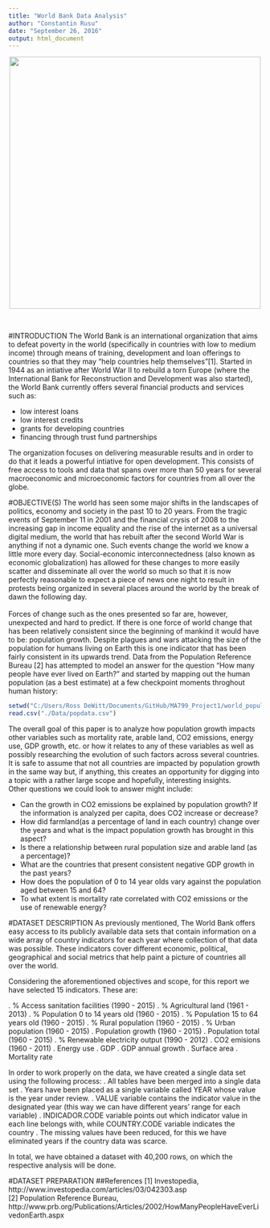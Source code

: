 ```yaml
---
title: "World Bank Data Analysis"
author: "Constantin Rusu"
date: "September 26, 2016"
output: html_document
---
```

<center><img src="http://youth4c.org/wp-content/uploads/2015/03/The-World-Bank-logo.png" width="500"></img></center><br>

#INTRODUCTION
The World Bank is an international organization that aims to defeat poverty in the world (specifically in countries with low to medium income) through means of training, development and loan offerings to countries so that they may "help countries help themselves"[1]. Started in 1944 as an intiative after World War II to rebuild a torn Europe (where the International Bank for Reconstruction and Development was also started), the World Bank currently offers several financial products and services such as:
<ul>
  <li>low interest loans</li>
  <li>low interest credits</li>
  <li>grants for developing countries</li>
  <li>financing through trust fund partnerships</li>
</ul>
The organization focuses on delivering measurable results and in order to do that it leads a powerful intiative for open development. This consists of free access to tools and data that spans over more than 50 years for several macroeconomic and microeconomic factors for countries from all over the globe.

#OBJECTIVE(S)
The world has seen some major shifts in the landscapes of politics, economy and society in the past 10 to 20 years. From the tragic events of September 11 in 2001 and the financial crysis of 2008 to the increasing gap in income equality and the rise of the internet as a universal digital medium, the world that has rebuilt after the second World War is anything if not a dynamic one. Such events change the world we know a little more every day. Social-economic interconnectedness (also known as economic globalization) has allowed for these changes to more easily scatter and disseminate all over the world so much so that it is now perfectly reasonable to expect a piece of news one night to result in protests being organized in several places around the world by the break of dawn the following day.<br><br>
Forces of change such as the ones presented so far are, however, unexpected and hard to predict. If there is one force of world change that has been relatively consistent since the beginning of mankind it would have to be: population growth. Despite plagues and wars attacking the size of the population for humans living on Earth this is one indicator that has been fairly consistent in its upwards trend. Data from the Population Reference Bureau [2] has attempted to model an answer for the question "How many people have ever lived on Earth?" and started by mapping out the human population (as a best estimate) at a few checkpoint moments throghout human history:
```r
setwd("C:/Users/Ross DeWitt/Documents/GitHub/MA799_Project1/world_population")
read.csv("./Data/popdata.csv")
```
The overall goal of this paper is to analyze how population growth impacts other variables such as mortality rate, arable land, CO2 emissions, energy use, GDP growth, etc. or how it relates to any of these variables as well as possibly researching the evolution of such factors across several countries. It is safe to assume that not all countries are impacted by population growth in the same way but, if anything, this creates an opportunity for digging into a topic with a rather large scope and hopefully, interesting insights.<br>
Other questions we could look to answer might include:
<ul>
  <li>Can the growth in CO2 emissions be explained by population growth? If the information is analyzed per capita, does CO2 increase or decrease?</li>
  <li>How did farmland(as a percentage of land in each country) change over the years and what is the impact population growth has brought in this aspect?</li>
  <li>Is there a relationship between rural population size and arable land (as a percentage)?</li>
  <li>What are the countries that present consistent negative GDP growth in the past years?</li>
  <li>How does the population of 0 to 14 year olds vary against the population aged between 15 and 64?</li>
  <li>To what extent is mortality rate correlated with CO2 emissions or the use of renewable energy?</li>
</ul>
#DATASET DESCRIPTION
As previously mentioned, The World Bank offers easy access to its publicly available data sets that contain information on a wide array of country indicators for each year where collection of that data was possible. These indicators cover different economic, political, geographical and social metrics that help paint a picture of countries all over the world. 

Considering the aforementioned objectives and scope, for this report we have selected 15 indicators. These are:

.    % Access sanitation facilities (1990 - 2015)
.    % Agricultural land (1961 - 2013)
.    % Population 0 to 14 years old (1960 - 2015)
.    % Population 15 to 64 years old (1960 - 2015)
.    % Rural population (1960 - 2015)
.    % Urban population (1960 - 2015) 
.    Population growth (1960 - 2015)
.    Population total (1960 - 2015)
.    % Renewable electricity output (1990 - 2012)
.    CO2 emisions (1960 - 2011)
.    Energy use
.    GDP
.    GDP annual growth
.    Surface area
.    Mortality rate

In order to work properly on the data, we have created a single data set using the following process:
.    All tables have been merged into a single data set
.    Years have been placed as a single variable called YEAR whose value is the year under review.
.    VALUE variable contains the indicator value in the designated year (this way we can have different years' range for each variable)
.    INDICADOR.CODE variable points out which indicator value in each line belongs with, while COUNTRY.CODE variable indicates the country 
.    The missing values have been reduced, for this we have eliminated years if the country data was scarce.

In total, we have obtained a dataset with 40,200 rows, on which the respective analysis will be done.

#DATASET PREPARATION
##References
[1] Investopedia, http://www.investopedia.com/articles/03/042303.asp<br>
[2] Population Reference Bureau, http://www.prb.org/Publications/Articles/2002/HowManyPeopleHaveEverLivedonEarth.aspx

